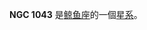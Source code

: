 {{NGCInfoBox|NGCID=NGC 1043|發現者=路易斯·斯威夫特|發現日期=1886年10月2日|其他編號=ZWG 388.94|曆元=J2000.0|赤經=40分46.5秒
|赤緯=1°20'35"|星座=鲸鱼座|星體=星系|星等=15|表面亮度=13|藍等=15.8}}

'''NGC 1043''' 是[[鲸鱼座|鲸鱼座]]的一個[[星系|星系]]。

{{NGCReference|1043}}
{{Catalogs|NGC=1043}}

{{Galaxy-stub}}